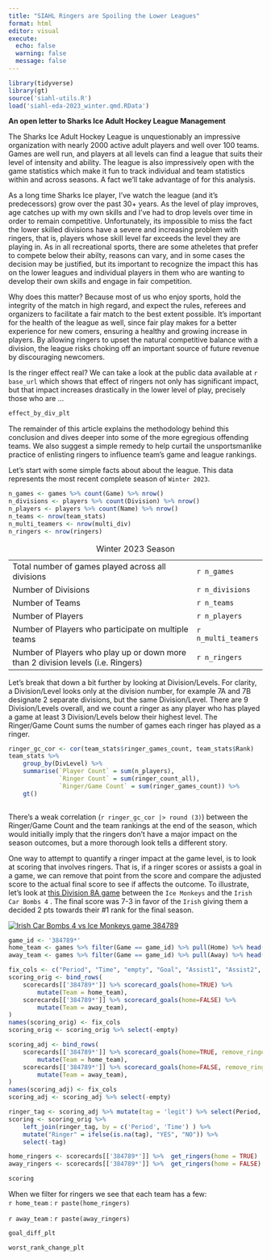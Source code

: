 ```yaml
---
title: "SIAHL Ringers are Spoiling the Lower Leagues"
format: html
editor: visual
execute:
  echo: false
  warning: false
  message: false
---
```


```r
library(tidyverse)
library(gt)
source('siahl-utils.R')
load('siahl-eda-2023_winter.qmd.RData')
```

**An open letter to Sharks Ice Adult Hockey League Management**

The Sharks Ice Adult Hockey League is unquestionably an impressive organization with nearly 2000 active adult players and well over 100 teams. Games are well run, and players at all levels can find a league that suits their level of intensity and ability. The league is also impressively open with the game statistics which make it fun to track individual and team statistics within and across seasons. A fact we'll take advantage of for this analysis.

As a long time Sharks Ice player, I've watch the league (and it's predecessors) grow over the past 30+ years. As the level of play improves, age catches up with my own skills and I've had to drop levels over time in order to remain competitive. Unfortunately, its impossible to miss the fact the lower skilled divisions have a severe and increasing problem with ringers, that is, players whose skill level far exceeds the level they are playing in. As in all recreational sports, there are some atheletes that prefer to compete below their abilty, reasons can vary, and in some cases the decision may be justified, but its important to recognize the impact this has on the lower leagues and individual players in them who are wanting to develop their own skills and engage in fair competition.

Why does this matter? Because most of us who enjoy sports, hold the integrity of the match in high regard, and expect the rules, referees and organizers to facilitate a fair match to the best extent possible. It's important for the health of the league as well, since fair play makes for a better experience for new comers, ensuring a healthy and growing increase in players. By allowing ringers to upset the natural competitive balance with a division, the league risks choking off an important source of future revenue by discouraging newcomers.

Is the ringer effect real? We can take a look at the public data available at `r base_url` which shows that effect of ringers not only has significant impact, but that impact increases drastically in the lower level of play, precisely those who are ...

```r
effect_by_div_plt
```

The remainder of this article explains the methodology behind this conclusion and dives deeper into some of the more egregious offending teams. We also suggest a simple remedy to help curtail the unsportsmanlike practice of enlisting ringers to influence team's game and league rankings.

Let's start with some simple facts about about the league. This data represents the most recent complete season of `Winter 2023`.

```r
n_games <- games %>% count(Game) %>% nrow()
n_divisions <- players %>% count(Division) %>% nrow() 
n_players <- players %>% count(Name) %>% nrow()
n_teams <- nrow(team_stats)
n_multi_teamers <- nrow(multi_div)
n_ringers <- nrow(ringers)
```

|                                                                                  |                     |
|-------------------------------------------------------|-----------------|
| Total number of games played across all divisions                                | `r n_games`         |
| Number of Divisions                                                              | `r n_divisions`     |
| Number of Teams                                                                  | `r n_teams`         |
| Number of Players                                                                | `r n_players`       |
| Number of Players who participate on multiple teams                              | `r n_multi_teamers` |
| Number of Players who play up or down more than 2 division levels (i.e. Ringers) | `r n_ringers`       |

: Winter 2023 Season

Let's break that down a bit further by looking at Division/Levels. For clarity, a Division/Level looks only at the division number, for example 7A and 7B designate 2 separate divisions, but the same Division/Level. There are 9 Division/Levels overall, and we count a ringer as any player who has played a game at least 3 Division/Levels below their highest level. The Ringer/Game Count sums the number of games each ringer has played as a ringer.

```r
ringer_gc_cor <- cor(team_stats$ringer_games_count, team_stats$Rank)
team_stats %>% 
    group_by(DivLevel) %>% 
    summarise(`Player Count` = sum(n_players),
              `Ringer Count` = sum(ringer_count_all),
              `Ringer/Game Count` = sum(ringer_games_count)) %>% 
    gt()
    
```

There's a weak correlation (`r ringer_gc_cor |> round (3)`) between the Ringer/Game Count and the team rankings at the end of the season, which would initially imply that the ringers don't have a major impact on the season outcomes, but a more thorough look tells a different story.

One way to attempt to quantify a ringer impact at the game level, is to look at scoring that involves ringers. That is, if a ringer scores or assists a goal in a game, we can remove that point from the score and compare the adjusted score to the actual final score to see if affects the outcome. To illustrate, let's look at [this Division 8A game](https://stats.sharksice.timetoscore.com/oss-scoresheet?game_id=384789&mode=display) between the `Ice Monkeys` and the `Irish Car Bombs 4` . The final score was 7-3 in favor of the `Irish` giving them a decided 2 pts towards their #1 rank for the final season.

[![Irish Car Bombs 4 vs Ice Monkeys game 384789](images/siahl_game_384789.png){fig-alt="Irish Car Bombs 4 vs Ice Monkeys game 384789"}](https://stats.sharksice.timetoscore.com/oss-scoresheet?game_id=384789&mode=display)

```r
game_id <- '384789*'
home_team <- games %>% filter(Game == game_id) %>% pull(Home) %>% head(1)
away_team <- games %>% filter(Game == game_id) %>% pull(Away) %>% head(1)

fix_cols <- c("Period", "Time", "empty", "Goal", "Assist1", "Assist2", "Team")
scoring_orig <- bind_rows(
    scorecards[['384789*']] %>% scorecard_goals(home=TRUE) %>% 
        mutate(Team = home_team),
    scorecards[['384789*']] %>% scorecard_goals(home=FALSE) %>% 
        mutate(Team = away_team),
)
names(scoring_orig) <- fix_cols
scoring_orig <- scoring_orig %>% select(-empty)

scoring_adj <- bind_rows(
    scorecards[['384789*']] %>% scorecard_goals(home=TRUE, remove_ringer_goals = TRUE) %>% 
        mutate(Team = home_team),
    scorecards[['384789*']] %>% scorecard_goals(home=FALSE, remove_ringer_goals = TRUE) %>% 
        mutate(Team = away_team),
)
names(scoring_adj) <- fix_cols
scoring_adj <- scoring_adj %>% select(-empty)

ringer_tag <- scoring_adj %>% mutate(tag = 'legit') %>% select(Period, Time, tag)
scoring <- scoring_orig %>% 
    left_join(ringer_tag, by = c('Period', 'Time') ) %>% 
    mutate("Ringer" = ifelse(is.na(tag), "YES", "NO")) %>% 
    select(-tag)

home_ringers <- scorecards[['384789*']] %>%  get_ringers(home = TRUE)
away_ringers <- scorecards[['384789*']] %>%  get_ringers(home = FALSE)

scoring


```

When we filter for ringers we see that each team has a few:\
`r home_team` : `r paste(home_ringers)`

`r away_team` : `r paste(away_ringers)`

```r
goal_diff_plt

```

```r
worst_rank_change_plt
```
